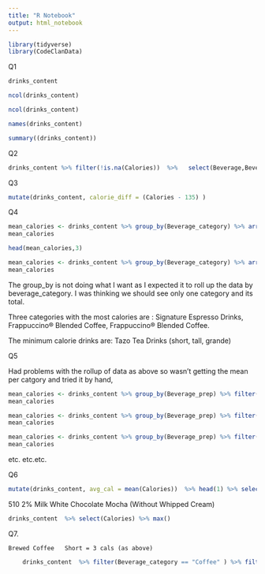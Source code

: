 ```yaml
---
title: "R Notebook"
output: html_notebook
---
```

```r
library(tidyverse)
library(CodeClanData)
```

Q1
```r
drinks_content
```

```r
ncol(drinks_content)
```
```r
ncol(drinks_content)
```
```r
names(drinks_content)
```
```r
summary((drinks_content))
```

Q2  

```r
drinks_content %>% filter(!is.na(Calories))  %>%   select(Beverage,Beverage_category,Beverage_prep, Calories)


```
Q3

```r

mutate(drinks_content, calorie_diff = (Calories - 135) )
```
Q4

```r
mean_calories <- drinks_content %>% group_by(Beverage_category) %>% arrange(Calories) %>% select(Calories, Beverage_category, Beverage,Beverage_prep)
mean_calories
```

```r
head(mean_calories,3)
```



```r
mean_calories <- drinks_content %>% group_by(Beverage_category) %>% arrange(desc(Calories))    %>% select(Calories, Beverage_prep, Beverage,Beverage_category)
mean_calories
```




The group_by is not doing what I want as I expected it to roll up the data by beverage_category. I was thinking we should see only one category and its total.

Three categories with the most calories are : 	Signature Espresso Drinks, Frappuccino® Blended Coffee, Frappuccino® Blended Coffee.

The minimum calorie drinks are: Tazo Tea Drinks (short, tall, grande)

Q5

Had problems with the rollup of data as above so wasn't getting the mean per catgory and tried it by hand,



```r
mean_calories <- drinks_content %>% group_by(Beverage_prep) %>% filter(Beverage_prep == "Grande") %>% select(Calories, Beverage_prep, Beverage,Beverage_category) 
mean_calories


```
```r
mean_calories <- drinks_content %>% group_by(Beverage_prep) %>% filter(Beverage_prep == "Tall") %>% select(Calories, Beverage_prep, Beverage,Beverage_category)  
mean_calories
```


```r
mean_calories <- drinks_content %>% group_by(Beverage_prep) %>% filter(Beverage_prep == "2% Milk") %>% select(Calories, Beverage_prep, Beverage,Beverage_category)  
mean_calories
```

etc. etc.etc.

Q6

```r
mutate(drinks_content, avg_cal = mean(Calories))  %>% head(1) %>% select(avg_cal)

```

510	2% Milk	White Chocolate Mocha (Without Whipped Cream)


```r

drinks_content  %>% select(Calories) %>% max()
```


Q7.

	Brewed Coffee	Short = 3 cals (as above)
```r
	drinks_content  %>% filter(Beverage_category == "Coffee" ) %>% filter( Calories == min(Calories)  )
```
	

	